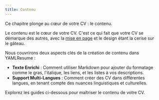 ```yaml
---
title: Contenu
---
```


Ce chapitre plonge au cœur de votre CV : le contenu.

Le contenu est le cœur de votre CV. C'est ce qui fait que votre CV se démarque des
autres, avec la [mise en page](/fr/docs/layout) et le design étant la cerise sur le gâteau.

Nous couvrirons deux aspects clés de la création de contenu dans YAMLResume :
- **Texte Enrichi** : Comment utiliser Markdown pour ajouter du formatage comme le gras, l'italique,
  les liens, et les listes à vos descriptions.
- **Support Multi-Langues** : Comment créer des CV dans différentes langues,
  en tenant compte des nuances linguistiques et culturelles.

Explorez les guides ci-dessous pour maîtriser le contenu de votre CV.

<Cards>
  <Card
    title="Texte Enrichi"
    href="./content/rich-text"
    description="Apprenez comment utiliser le texte enrichi dans les champs de résumé de votre CV."
  />
  <Card
    title="Multi-Langues"
    href="./content/multi-languages"
    description="Découvrez comment créer des CV dans diverses langues."
  />
</Cards>
